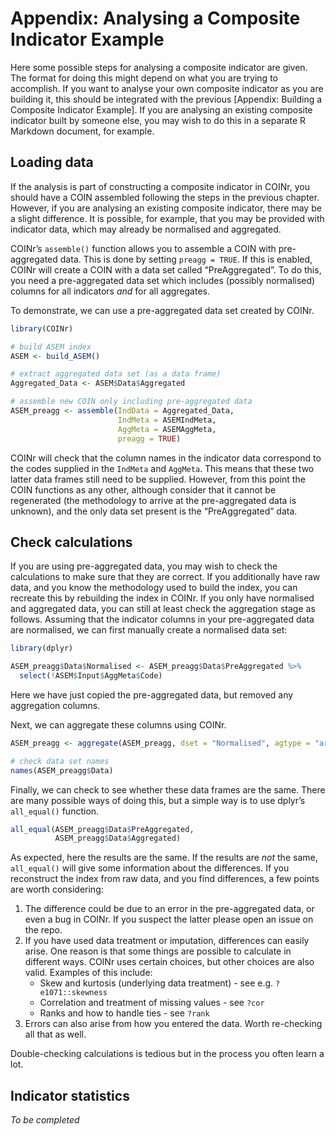 # Appendix: Analysing a Composite Indicator Example

Here some possible steps for analysing a composite indicator are given. The format for doing this might depend on what you are trying to accomplish. If you want to analyse your own composite indicator as you are building it, this should be integrated with the previous [Appendix: Building a Composite Indicator Example]. If you are analysing an existing composite indicator built by someone else, you may wish to do this in a separate R Markdown document, for example.

## Loading data

If the analysis is part of constructing a composite indicator in COINr, you should have a COIN assembled following the steps in the previous chapter. However, if you are analysing an existing composite indicator, there may be a slight difference. It is possible, for example, that you may be provided with indicator data, which may already be normalised and aggregated.

COINr's `assemble()` function allows you to assemble a COIN with pre-aggregated data. This is done by setting `preagg = TRUE`. If this is enabled, COINr will create a COIN with a data set called "PreAggregated". To do this, you need a pre-aggregated data set which includes (possibly normalised) columns for all indicators *and* for all aggregates.

To demonstrate, we can use a pre-aggregated data set created by COINr.

```r
library(COINr)

# build ASEM index
ASEM <- build_ASEM()

# extract aggregated data set (as a data frame)
Aggregated_Data <- ASEM$Data$Aggregated

# assemble new COIN only including pre-aggregated data
ASEM_preagg <- assemble(IndData = Aggregated_Data,
                        IndMeta = ASEMIndMeta,
                        AggMeta = ASEMAggMeta,
                        preagg = TRUE)
```

COINr will check that the column names in the indicator data correspond to the codes supplied in the `IndMeta` and `AggMeta`. This means that these two latter data frames still need to be supplied. However, from this point the COIN functions as any other, although consider that it cannot be regenerated (the methodology to arrive at the pre-aggregated data is unknown), and the only data set present is the "PreAggregated" data.

## Check calculations

If you are using pre-aggregated data, you may wish to check the calculations to make sure that they are correct. If you additionally have raw data, and you know the methodology used to build the index, you can recreate this by rebuilding the index in COINr. If you only have normalised and aggregated data, you can still at least check the aggregation stage as follows. Assuming that the indicator columns in your pre-aggregated data are normalised, we can first manually create a normalised data set:

```r
library(dplyr)

ASEM_preagg$Data$Normalised <- ASEM_preagg$Data$PreAggregated %>%
  select(!ASEM$Input$AggMeta$Code)
```

Here we have just copied the pre-aggregated data, but removed any aggregation columns.

Next, we can aggregate these columns using COINr.

```r
ASEM_preagg <- aggregate(ASEM_preagg, dset = "Normalised", agtype = "arith_mean")

# check data set names
names(ASEM_preagg$Data)
```

Finally, we can check to see whether these data frames are the same. There are many possible ways of doing this, but a simple way is to use dplyr's `all_equal()` function.

```r
all_equal(ASEM_preagg$Data$PreAggregated,
          ASEM_preagg$Data$Aggregated)
```

As expected, here the results are the same. If the results are *not* the same, `all_equal()` will give some information about the differences. If you reconstruct the index from raw data, and you find differences, a few points are worth considering:

1. The difference could be due to an error in the pre-aggregated data, or even a bug in COINr. If you suspect the latter please open an issue on the repo.
2. If you have used data treatment or imputation, differences can easily arise. One reason is that some things are possible to calculate in different ways. COINr uses certain choices, but other choices are also valid. Examples of this include:
    - Skew and kurtosis (underlying data treatment) - see e.g. `?e1071::skewness`
    - Correlation and treatment of missing values - see `?cor`
    - Ranks and how to handle ties - see `?rank`
3. Errors can also arise from how you entered the data. Worth re-checking all that as well.

Double-checking calculations is tedious but in the process you often learn a lot.

## Indicator statistics



*To be completed*

